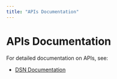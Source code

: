 ```yaml
---
title: "APIs Documentation"
---
```


# APIs Documentation

For detailed documentation on APIs, see:

- [DSN Documentation](https://github.com/dsn-dpi-backend-service/docs/DSN-Documentation.md)
